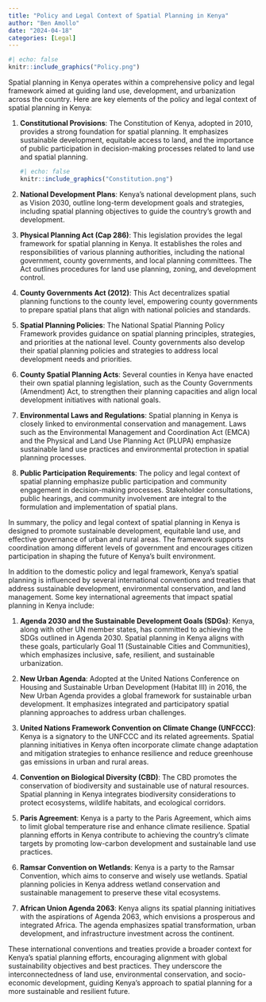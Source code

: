 ---
title: "Policy and Legal Context of Spatial Planning in Kenya"
author: "Ben Amollo"
date: "2024-04-18"
categories: [Legal]
---

```{r}
#| echo: false
knitr::include_graphics("Policy.png")
```

Spatial planning in Kenya operates within a comprehensive policy and legal framework aimed at guiding land use, development, and urbanization across the country. Here are key elements of the policy and legal context of spatial planning in Kenya:

1.  **Constitutional Provisions**: The Constitution of Kenya, adopted in 2010, provides a strong foundation for spatial planning. It emphasizes sustainable development, equitable access to land, and the importance of public participation in decision-making processes related to land use and spatial planning.

    ```{r}
    #| echo: false
    knitr::include_graphics("Constitution.png")
    ```

2.  **National Development Plans**: Kenya's national development plans, such as Vision 2030, outline long-term development goals and strategies, including spatial planning objectives to guide the country's growth and development.

3.  **Physical Planning Act (Cap 286)**: This legislation provides the legal framework for spatial planning in Kenya. It establishes the roles and responsibilities of various planning authorities, including the national government, county governments, and local planning committees. The Act outlines procedures for land use planning, zoning, and development control.

4.  **County Governments Act (2012)**: This Act decentralizes spatial planning functions to the county level, empowering county governments to prepare spatial plans that align with national policies and standards.

5.  **Spatial Planning Policies**: The National Spatial Planning Policy Framework provides guidance on spatial planning principles, strategies, and priorities at the national level. County governments also develop their spatial planning policies and strategies to address local development needs and priorities.

6.  **County Spatial Planning Acts**: Several counties in Kenya have enacted their own spatial planning legislation, such as the County Governments (Amendment) Act, to strengthen their planning capacities and align local development initiatives with national goals.

7.  **Environmental Laws and Regulations**: Spatial planning in Kenya is closely linked to environmental conservation and management. Laws such as the Environmental Management and Coordination Act (EMCA) and the Physical and Land Use Planning Act (PLUPA) emphasize sustainable land use practices and environmental protection in spatial planning processes.

8.  **Public Participation Requirements**: The policy and legal context of spatial planning emphasize public participation and community engagement in decision-making processes. Stakeholder consultations, public hearings, and community involvement are integral to the formulation and implementation of spatial plans.

In summary, the policy and legal context of spatial planning in Kenya is designed to promote sustainable development, equitable land use, and effective governance of urban and rural areas. The framework supports coordination among different levels of government and encourages citizen participation in shaping the future of Kenya's built environment.

In addition to the domestic policy and legal framework, Kenya's spatial planning is influenced by several international conventions and treaties that address sustainable development, environmental conservation, and land management. Some key international agreements that impact spatial planning in Kenya include:

1.  **Agenda 2030 and the Sustainable Development Goals (SDGs)**: Kenya, along with other UN member states, has committed to achieving the SDGs outlined in Agenda 2030. Spatial planning in Kenya aligns with these goals, particularly Goal 11 (Sustainable Cities and Communities), which emphasizes inclusive, safe, resilient, and sustainable urbanization.

2.  **New Urban Agenda**: Adopted at the United Nations Conference on Housing and Sustainable Urban Development (Habitat III) in 2016, the New Urban Agenda provides a global framework for sustainable urban development. It emphasizes integrated and participatory spatial planning approaches to address urban challenges.

3.  **United Nations Framework Convention on Climate Change (UNFCCC)**: Kenya is a signatory to the UNFCCC and its related agreements. Spatial planning initiatives in Kenya often incorporate climate change adaptation and mitigation strategies to enhance resilience and reduce greenhouse gas emissions in urban and rural areas.

4.  **Convention on Biological Diversity (CBD)**: The CBD promotes the conservation of biodiversity and sustainable use of natural resources. Spatial planning in Kenya integrates biodiversity considerations to protect ecosystems, wildlife habitats, and ecological corridors.

5.  **Paris Agreement**: Kenya is a party to the Paris Agreement, which aims to limit global temperature rise and enhance climate resilience. Spatial planning efforts in Kenya contribute to achieving the country's climate targets by promoting low-carbon development and sustainable land use practices.

6.  **Ramsar Convention on Wetlands**: Kenya is a party to the Ramsar Convention, which aims to conserve and wisely use wetlands. Spatial planning policies in Kenya address wetland conservation and sustainable management to preserve these vital ecosystems.

7.  **African Union Agenda 2063**: Kenya aligns its spatial planning initiatives with the aspirations of Agenda 2063, which envisions a prosperous and integrated Africa. The agenda emphasizes spatial transformation, urban development, and infrastructure investment across the continent.

These international conventions and treaties provide a broader context for Kenya's spatial planning efforts, encouraging alignment with global sustainability objectives and best practices. They underscore the interconnectedness of land use, environmental conservation, and socio-economic development, guiding Kenya's approach to spatial planning for a more sustainable and resilient future.
